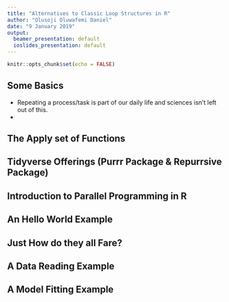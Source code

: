 ```yaml
---
title: "Alternatives to Classic Loop Structures in R"
author: "Olusoji Oluwafemi Daniel"
date: "9 January 2019"
output:
  beamer_presentation: default
  ioslides_presentation: default
---
```


```r
knitr::opts_chunk$set(echo = FALSE)
```

## Some Basics

- Repeating a process/task is part of our daily life and sciences isn't left out of this.
- 

## The Apply set of Functions


## Tidyverse Offerings (Purrr Package \& Repurrsive Package)


## Introduction to Parallel Programming in R


## An Hello World Example


##  Just How do they all Fare?


## A Data Reading Example



## A Model Fitting Example



